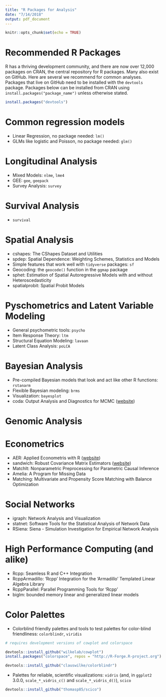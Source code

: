 ```yaml
---
title: "R Packages for Analysis"
date: "7/14/2018"
output: pdf_document
---
```


```r
knitr::opts_chunk$set(echo = TRUE)
```

# Recommended R Packages

R has a thriving development community, and there are now over 12,000 packages on CRAN, the central repository for R packages. Many also exist on GitHub. Here are several we recommend for common analyses. Packages that live on GitHub need to be installed with the `devtools` package. Packages below can be installed from CRAN using `install.packages("package_name")` unless otherwise stated.

```r
install.packages("devtools")
```

# Common regression models

- Linear Regression, no package needed: `lm()`
- GLMs like logistic and Poisson, no package needed: `glm()`


# Longitudinal Analysis

- Mixed Models: `nlme`, `lme4`
- GEE: `gee`, `geepack`
- Survey Analysis: `survey`


# Survival Analysis

- `survival`


# Spatial Analysis

- cshapes: The CShapes Dataset and Utilities
- spdep: Spatial Dependence: Weighting Schemes, Statistics and Models
- Simple features that work well with `tidyverse` packages: `sf`
- Geocoding: the `geocode()` function in the `ggmap` package
- sphet: Estimation of Spatial Autoregressive Models with and without Heteroscedasticity
- spatialprobit: Spatial Probit Models


# Pyschometrics and Latent Variable Modeling

- General psychometric tools: `psycho`
- Item Response Theory: `ltm`
- Structural Equation Modeling: `lavaan`
- Latent Class Analysis: `poLCA`


# Bayesian Analysis

- Pre-compiled Bayesian models that look and act like other R functions: `rstanarm`
- Flexible Bayesian modeling: `brms`
- Visualization: `bayesplot`
- coda: Output Analysis and Diagnostics for MCMC ([website](https://cran.r-project.org/package=coda))


# Genomic Analysis


# Econometrics

- AER: Applied Econometris with R ([website](https://cran.r-project.org/package=AER))
- sandwich: Robust Covariance Matrix Estimators ([website](https://cran.r-project.org/package=sandwich))
- MatchIt: Nonparametric Preprocessing for Parametric Causal Inference
- Amelia: A Program for Missing Data
- Matching: Multivariate and Propensity Score Matching with Balance Optimization


# Social Networks

- igraph: Network Analysis and Visualization
- statnet: Software Tools for the Statistical Analysis of Network Data
- RSiena: Siena - Simulation Investigation for Empirical Network Analysis


# High Performance Computing (and alike)

- Rcpp: Seamless R and C++ Integration
- RcppArmadillo: 'Rcpp' Integration for the 'Armadillo' Templated Linear Algebra Library
- RcppParallel: Parallel Programming Tools for 'Rcpp'
- biglm: bounded memory linear and generalized linear models


# Color Palettes 
- Colorblind friendly palettes and tools to test palettes for color-blind friendliness: `colorblindr`, `viridis`

```r
# requires development versions of cowplot and colorspace

devtools::install_github("wilkelab/cowplot")
install.packages("colorspace", repos = "http://R-Forge.R-project.org")

devtools::install_github("clauswilke/colorblindr")
```


- Palettes for reliable, scientific visualizations: `vidris` (and, in `ggplot2` 3.0.0, `scale_*_vidris_c()` and `scale_*_vidris_d()`), `scico`

```r
devtools::install_github("thomasp85/scico")
```
